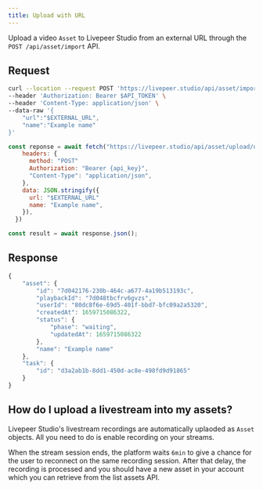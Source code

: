 ```yaml
---
title: Upload with URL
---
```



Upload a video `Asset` to Livepeer Studio from an external URL through the
`POST /api/asset/import` API.


## Request





<Tabs>
  <TabItem value="bash" label="bash">

```bash
curl --location --request POST 'https://livepeer.studio/api/asset/import' \
--header 'Authorization: Bearer $API_TOKEN' \
--header 'Content-Type: application/json' \
--data-raw '{
    "url":"$EXTERNAL_URL",
    "name":"Example name"
}'

```


</TabItem>

<TabItem value="js" label="Fetch">

```js
const reponse = await fetch("https://livepeer.studio/api/asset/upload/url", {
    headers: {
      method: "POST"
      Authorization: "Bearer {api_key}",
      "Content-Type": "application/json",
    },
    data: JSON.stringify({
      url: "$EXTERNAL_URL"
      name: "Example name",
    }),
  })

const result = await response.json();
```

</TabItem>
</Tabs>



<!--
<Table
  data={[
    {
      parameter: <code>url</code>,
      type: <code>string</code>,
      description: "The URL of the file that Livepeer should download and use.",
    },
    {
      parameter: <code>name</code>,
      type: <code>string</code>,
      description:
        "The name of the `Asset` containing a custom human-readable description or title.",
    },
  ]}
/> -->


## Response

```jsx
{
    "asset": {
        "id": "7d042176-230b-464c-a677-4a19b513193c",
        "playbackId": "7d048tbcfrv6gvzs",
        "userId": "80dc8f6e-69d5-401f-bbd7-bfc09a2a5320",
        "createdAt": 1659715086322,
        "status": {
            "phase": "waiting",
            "updatedAt": 1659715086322
        },
        "name": "Example name"
    },
    "task": {
        "id": "d3a2ab1b-8dd1-450d-ac8e-498fd9d91865"
    }
}
```

## How do I upload a livestream into my assets?

Livepeer Studio's livestream recordings are automatically uplaoded as `Asset` objects.
All you need to do is enable recording on your streams.

When the stream session ends, the platform waits `6min` to give a chance for the
user to reconnect on the same recording session. After that delay, the recording
is processed and you should have a new asset in your account which you can
retrieve from the list assets API.
